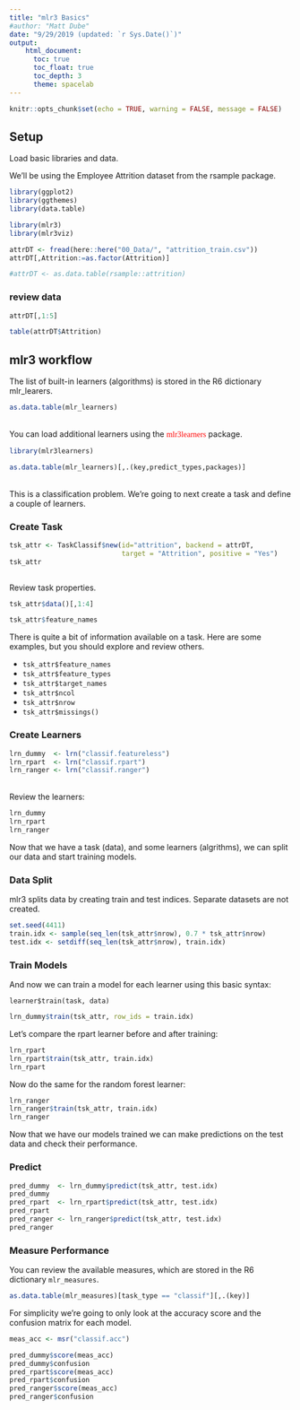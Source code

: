 ```yaml
---
title: "mlr3 Basics"
#author: "Matt Dube"
date: "9/29/2019 (updated: `r Sys.Date()`)"
output: 
    html_document:
      toc: true
      toc_float: true
      toc_depth: 3
      theme: spacelab
---
```


```r
knitr::opts_chunk$set(echo = TRUE, warning = FALSE, message = FALSE)
```

## Setup

Load basic libraries and data. 

We'll be using the Employee Attrition dataset from the rsample package.

```r
library(ggplot2)
library(ggthemes)
library(data.table)

library(mlr3)
library(mlr3viz)

attrDT <- fread(here::here("00_Data/", "attrition_train.csv"))
attrDT[,Attrition:=as.factor(Attrition)]

#attrDT <- as.data.table(rsample::attrition)
```

### review data

```r
attrDT[,1:5]

table(attrDT$Attrition)

```

## mlr3 workflow
The list of built-in learners (algorithms) is stored in the R6 dictionary mlr_learers.

```r
as.data.table(mlr_learners)
```

<br>
You can load additional learners using the <font face=bold color="red">mlr3learners</font> package.

```r
library(mlr3learners)

as.data.table(mlr_learners)[,.(key,predict_types,packages)]

```

<br>
This is a classification problem. We're going to next create a task and define a couple of learners.

### Create Task

```r

tsk_attr <- TaskClassif$new(id="attrition", backend = attrDT, 
                            target = "Attrition", positive = "Yes")
tsk_attr
    
```

Review task properties.

```r
tsk_attr$data()[,1:4]

tsk_attr$feature_names
```

There is quite a bit of information available on a task. Here are some examples, but you should explore and review others.

- `tsk_attr$feature_names`
- `tsk_attr$feature_types`
- `tsk_attr$target_names`
- `tsk_attr$ncol`
- `tsk_attr$nrow`
- `tsk_attr$missings()`

### Create Learners

```r
lrn_dummy  <- lrn("classif.featureless")
lrn_rpart  <- lrn("classif.rpart")
lrn_ranger <- lrn("classif.ranger")

```

<br>
Review the learners:
<br>
```r
lrn_dummy
lrn_rpart
lrn_ranger
```

Now that we have a task (data), and some learners (algrithms), we can split our data and start training models.

### Data Split
mlr3 splits data by creating train and test indices. Separate datasets are not created.

```r
set.seed(4411)
train.idx <- sample(seq_len(tsk_attr$nrow), 0.7 * tsk_attr$nrow)
test.idx <- setdiff(seq_len(tsk_attr$nrow), train.idx)

```

### Train Models
And now we can train a model for each learner using this basic syntax:

`learner$train(task, data)`
<br>
```r
lrn_dummy$train(tsk_attr, row_ids = train.idx)

```

Let's compare the rpart learner before and after training:

```r
lrn_rpart
lrn_rpart$train(tsk_attr, train.idx)
lrn_rpart

```

Now do the same for the random forest learner:
```r
lrn_ranger
lrn_ranger$train(tsk_attr, train.idx)
lrn_ranger

```

Now that we have our models trained we can make predictions on the test data and check their performance.

### Predict
```r
pred_dummy  <- lrn_dummy$predict(tsk_attr, test.idx)
pred_dummy
pred_rpart  <- lrn_rpart$predict(tsk_attr, test.idx)
pred_rpart
pred_ranger <- lrn_ranger$predict(tsk_attr, test.idx)
pred_ranger

```

### Measure Performance
You can review the available measures, which are stored in the R6 dictionary `mlr_measures`.
```r
as.data.table(mlr_measures)[task_type == "classif"][,.(key)]
```

For simplicity we're going to only look at the accuracy score and the confusion matrix for each model.

```r
meas_acc <- msr("classif.acc")

pred_dummy$score(meas_acc)
pred_dummy$confusion
pred_rpart$score(meas_acc)
pred_rpart$confusion
pred_ranger$score(meas_acc)
pred_ranger$confusion
```

